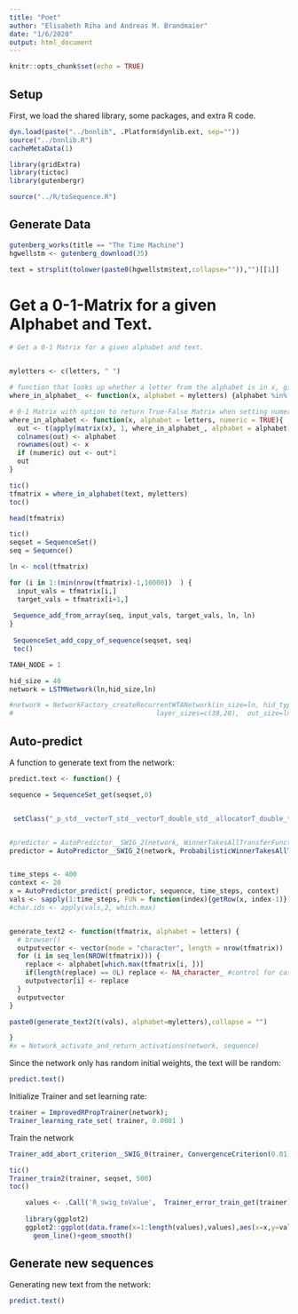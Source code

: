 ```yaml
---
title: "Poet"
author: "Elisabeth Riha and Andreas M. Brandmaier"
date: "1/6/2020"
output: html_document
---
```


```r
knitr::opts_chunk$set(echo = TRUE)
```

## Setup

First, we load the shared library, some packages, and extra R code.

```r

dyn.load(paste("../bnnlib", .Platform$dynlib.ext, sep=""))
source("../bnnlib.R")
cacheMetaData(1)

library(gridExtra)
library(tictoc)
library(gutenbergr)

source("../R/toSequence.R")
```


## Generate Data

```r
gutenberg_works(title == "The Time Machine")
hgwellstm <- gutenberg_download(35)

text = strsplit(tolower(paste0(hgwellstm$text,collapse="")),"")[[1]]

```

# Get a 0-1-Matrix for a given Alphabet and Text.

```r
# Get a 0-1 Matrix for a given alphabet and text.


myletters <- c(letters, " ")

# function that looks up whether a letter from the alphabet is in x, gives back True or False 
where_in_alphabet_ <- function(x, alphabet = myletters) {alphabet %in% x}

# 0-1 Matrix with option to return True-False Matrix when setting numeric = FALSE 
where_in_alphabet <- function(x, alphabet = letters, numeric = TRUE){
  out <- t(apply(matrix(x), 1, where_in_alphabet_, alphabet = alphabet))
  colnames(out) <- alphabet
  rownames(out) <- x
  if (numeric) out <- out*1
  out
}

tic()
tfmatrix = where_in_alphabet(text, myletters)
toc()

head(tfmatrix)

```


```r



tic()
seqset = SequenceSet()
seq = Sequence()

ln <- ncol(tfmatrix)

for (i in 1:(min(nrow(tfmatrix)-1,10000))  ) {
  input_vals = tfmatrix[i,]
  target_vals = tfmatrix[i+1,]
  
 Sequence_add_from_array(seq, input_vals, target_vals, ln, ln)
}
  
 SequenceSet_add_copy_of_sequence(seqset, seq)
 toc()
```


```r



TANH_NODE = 1

hid_size = 40
network = LSTMNetwork(ln,hid_size,ln)

#network = NetworkFactory_createRecurrentWTANetwork(in_size=ln, hid_type=TANH_NODE, num_layers=2,
#                                    layer_sizes=c(38,28),  out_size=ln);

```

## Auto-predict

A function to generate text from the network:

```r

predict.text <- function() {

sequence = SequenceSet_get(seqset,0)


 setClass("_p_std__vectorT_std__vectorT_double_std__allocatorT_double_t_t_p_std__allocatorT_std__vectorT_double_std__allocatorT_double_t_t_p_t_t", contains = 'ExternalReference')


#predictor = AutoPredictor__SWIG_2(network, WinnerTakesAllTransferFunction() )
predictor = AutoPredictor__SWIG_2(network, ProbabilisticWinnerTakesAllTransferFunction() )


time_steps <- 400
context <- 20 
x = AutoPredictor_predict( predictor, sequence, time_steps, context)
vals <- sapply(1:time_steps, FUN = function(index){getRow(x, index-1)})
#char.ids <- apply(vals,2, which.max)


generate_text2 <- function(tfmatrix, alphabet = letters) {
  # browser()
  outputvector <- vector(mode = "character", length = nrow(tfmatrix))
  for (i in seq_len(NROW(tfmatrix))) {
    replace <- alphabet[which.max(tfmatrix[i, ])]
    if(length(replace) == 0L) replace <- NA_character_ #control for case of numbers, other non-alphabetic elements
    outputvector[i] <- replace
  }
  outputvector
}

paste0(generate_text2(t(vals), alphabet=myletters),collapse = "")

}
#x = Network_activate_and_return_activations(network, sequence)
```


Since the network only has random initial weights, the text will be random:

```r
predict.text()
```

Initialize Trainer and set learning rate:

```r
trainer = ImprovedRPropTrainer(network);
Trainer_learning_rate_set( trainer, 0.0001 )
```

Train the network

```r
Trainer_add_abort_criterion__SWIG_0(trainer, ConvergenceCriterion(0.01),10 )

tic()
Trainer_train2(trainer, seqset, 500)
toc()

	values <- .Call('R_swig_toValue',  Trainer_error_train_get(trainer), package="bnnlib") 
	
	library(ggplot2)
	ggplot2::ggplot(data.frame(x=1:length(values),values),aes(x=x,y=values))+geom_point()+
	  geom_line()+geom_smooth()
```

## Generate new sequences

Generating new text from the network:


```r
predict.text()
```